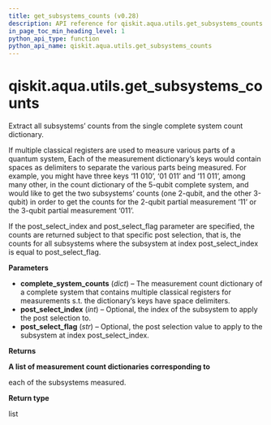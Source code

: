 ```yaml
---
title: get_subsystems_counts (v0.28)
description: API reference for qiskit.aqua.utils.get_subsystems_counts in qiskit v0.28
in_page_toc_min_heading_level: 1
python_api_type: function
python_api_name: qiskit.aqua.utils.get_subsystems_counts
---
```


<span id="qiskit-aqua-utils-get-subsystems-counts" />

# qiskit.aqua.utils.get\_subsystems\_counts

<Function id="qiskit.aqua.utils.get_subsystems_counts" isDedicatedPage={true} github="https://github.com/qiskit-community/qiskit-aqua/tree/stable/0.9/qiskit/aqua/utils/subsystem.py" signature="get_subsystems_counts(complete_system_counts, post_select_index=None, post_select_flag=None)">
  Extract all subsystems’ counts from the single complete system count dictionary.

  If multiple classical registers are used to measure various parts of a quantum system, Each of the measurement dictionary’s keys would contain spaces as delimiters to separate the various parts being measured. For example, you might have three keys ‘11 010’, ‘01 011’ and ‘11 011’, among many other, in the count dictionary of the 5-qubit complete system, and would like to get the two subsystems’ counts (one 2-qubit, and the other 3-qubit) in order to get the counts for the 2-qubit partial measurement ‘11’ or the 3-qubit partial measurement ‘011’.

  If the post\_select\_index and post\_select\_flag parameter are specified, the counts are returned subject to that specific post selection, that is, the counts for all subsystems where the subsystem at index post\_select\_index is equal to post\_select\_flag.

  **Parameters**

  *   **complete\_system\_counts** (*dict*) – The measurement count dictionary of a complete system that contains multiple classical registers for measurements s.t. the dictionary’s keys have space delimiters.
  *   **post\_select\_index** (*int*) – Optional, the index of the subsystem to apply the post selection to.
  *   **post\_select\_flag** (*str*) – Optional, the post selection value to apply to the subsystem at index post\_select\_index.

  **Returns**

  **A list of measurement count dictionaries corresponding to**

  each of the subsystems measured.

  **Return type**

  list
</Function>

